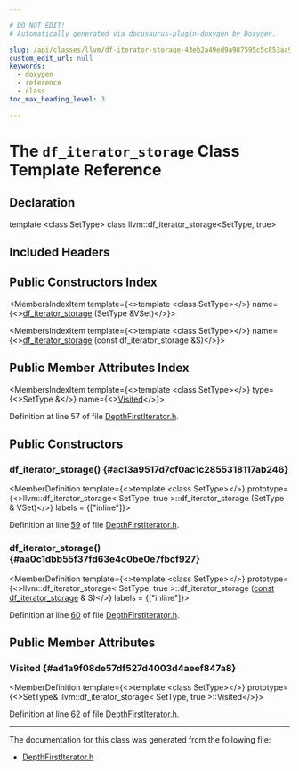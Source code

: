 ```yaml
---

# DO NOT EDIT!
# Automatically generated via docusaurus-plugin-doxygen by Doxygen.

slug: /api/classes/llvm/df-iterator-storage-43eb2a49ed9a987595c5c853aa989ede
custom_edit_url: null
keywords:
  - doxygen
  - reference
  - class
toc_max_heading_level: 3

---
```





# The `df_iterator_storage` Class Template Reference

<DoxygenPage pluginConfig={pluginConfig}>



## Declaration

<CodeBlock>template &lt;class SetType&gt;
class llvm::df_iterator_storage&lt;SetType, true&gt;</CodeBlock>

## Included Headers

<IncludesList>
<IncludesListItem
  filePath="llvm/ADT/DepthFirstIterator.h"
  permalink="/docs/api/files/include/include/llvm/include/llvm/adt/depthfirstiterator-h"
  isLocal="true" />
</IncludesList>

## Public Constructors Index

<MembersIndex>

<MembersIndexItem
  template={<>template &lt;class SetType&gt;</>}
  name={<><a href="#ac13a9517d7cf0ac1c2855318117ab246">df&#95;iterator&#95;storage</a> (SetType &amp;VSet)</>}>
</MembersIndexItem>

<MembersIndexItem
  template={<>template &lt;class SetType&gt;</>}
  name={<><a href="#aa0c1dbb55f37fd63e4c0be0e7fbcf927">df&#95;iterator&#95;storage</a> (const df&#95;iterator&#95;storage &amp;S)</>}>
</MembersIndexItem>

</MembersIndex>

## Public Member Attributes Index

<MembersIndex>

<MembersIndexItem
  template={<>template &lt;class SetType&gt;</>}
  type={<>SetType &amp;</>}
  name={<><a href="#ad1a9f08de57df527d4003d4aeef847a8">Visited</a></>}>
</MembersIndexItem>

</MembersIndex>


Definition at line 57 of file <a href="/docs/api/files/include/include/llvm/include/llvm/adt/depthfirstiterator-h">DepthFirstIterator.h</a>.

<SectionDefinition>

## Public Constructors

### df&#95;iterator&#95;storage() {#ac13a9517d7cf0ac1c2855318117ab246}

<MemberDefinition
  template={<>template &lt;class SetType&gt;</>}
  prototype={<>llvm::df&#95;iterator&#95;storage&lt; SetType, true &gt;::df&#95;iterator&#95;storage (SetType &amp; VSet)</>}
  labels = {["inline"]}>

Definition at line <a href="/docs/api/files/include/include/llvm/include/llvm/adt/depthfirstiterator-h/#l00059">59</a> of file <a href="/docs/api/files/include/include/llvm/include/llvm/adt/depthfirstiterator-h">DepthFirstIterator.h</a>.
</MemberDefinition>

### df&#95;iterator&#95;storage() {#aa0c1dbb55f37fd63e4c0be0e7fbcf927}

<MemberDefinition
  template={<>template &lt;class SetType&gt;</>}
  prototype={<>llvm::df&#95;iterator&#95;storage&lt; SetType, true &gt;::df&#95;iterator&#95;storage (<a href="/docs/api/files/lib/lib/target/lib/target/aarch64/aarch64promoteconstant-cpp/#a90f8350fecae261c25be85d38b451bff">const</a> <a href="/docs/api/classes/llvm/df-iterator-storage">df&#95;iterator&#95;storage</a> &amp; S)</>}
  labels = {["inline"]}>

Definition at line <a href="/docs/api/files/include/include/llvm/include/llvm/adt/depthfirstiterator-h/#l00060">60</a> of file <a href="/docs/api/files/include/include/llvm/include/llvm/adt/depthfirstiterator-h">DepthFirstIterator.h</a>.
</MemberDefinition>

</SectionDefinition>

<SectionDefinition>

## Public Member Attributes

### Visited {#ad1a9f08de57df527d4003d4aeef847a8}

<MemberDefinition
  template={<>template &lt;class SetType&gt;</>}
  prototype={<>SetType&amp; llvm::df&#95;iterator&#95;storage&lt; SetType, true &gt;::Visited</>}>

Definition at line <a href="/docs/api/files/include/include/llvm/include/llvm/adt/depthfirstiterator-h/#l00062">62</a> of file <a href="/docs/api/files/include/include/llvm/include/llvm/adt/depthfirstiterator-h">DepthFirstIterator.h</a>.
</MemberDefinition>

</SectionDefinition>

<hr/>

The documentation for this class was generated from the following file:

<ul>
<li><a href="/docs/api/files/include/include/llvm/include/llvm/adt/depthfirstiterator-h">DepthFirstIterator.h</a></li>
</ul>

</DoxygenPage>

